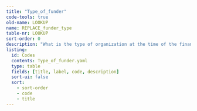 ```yaml
---
title: "Type_of_funder"
code-tools: true
old-name: LOOKUP
name: REPLACE_funder_type
table-nr: LOOKUP
sort-order: 0
description: "What is the type of organization at the time of the financing"
listing:
  id: Codes
  contents: Type_of_funder.yaml
  type: table
  fields: [title, label, code, description]
  sort-ui: false
  sort:
    - sort-order
    - code
    - title
---
```


:::{ #Codes }
:::
